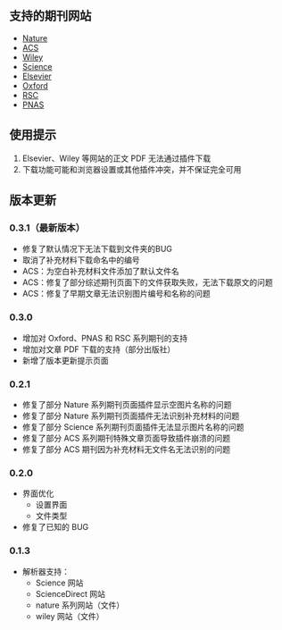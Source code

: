 ## 支持的期刊网站

- [Nature](https://nature.com)
- [ACS](https://pubs.acs.org)
- [Wiley](https://onlinelibrary.wiley.com)
- [Science](https://science.org)
- [Elsevier](https://sciencedirect.com)
- [Oxford](https://academic.oup.com) 
- [RSC](https://pubs.rsc.org) 
- [PNAS](https://pnas.org) 

## 使用提示

1. Elsevier、Wiley 等网站的正文 PDF 无法通过插件下载
2. 下载功能可能和浏览器设置或其他插件冲突，并不保证完全可用

## 版本更新

### 0.3.1（最新版本）

- 修复了默认情况下无法下载到文件夹的BUG
- 取消了补充材料下载命名中的编号
- ACS：为空白补充材料文件添加了默认文件名
- ACS：修复了部分综述期刊页面下的文件获取失败，无法下载原文的问题
- ACS：修复了早期文章无法识别图片编号和名称的问题

### 0.3.0

- 增加对 Oxford、PNAS 和 RSC 系列期刊的支持
- 增加对文章 PDF 下载的支持（部分出版社）
- 新增了版本更新提示页面

### 0.2.1

- 修复了部分 Nature 系列期刊页面插件显示空图片名称的问题
- 修复了部分 Nature 系列期刊页面插件无法识别补充材料的问题
- 修复了部分 Science 系列期刊页面插件无法显示图片名称的问题
- 修复了部分 ACS 系列期刊特殊文章页面导致插件崩溃的问题
- 修复了部分 ACS 期刊因为补充材料无文件名无法识别的问题

### 0.2.0

- 界面优化
  - 设置界面
  - 文件类型
- 修复了已知的 BUG

### 0.1.3

- 解析器支持：
  - Science 网站
  - ScienceDirect 网站
  - nature 系列网站（文件）
  - wiley 网站（文件）
